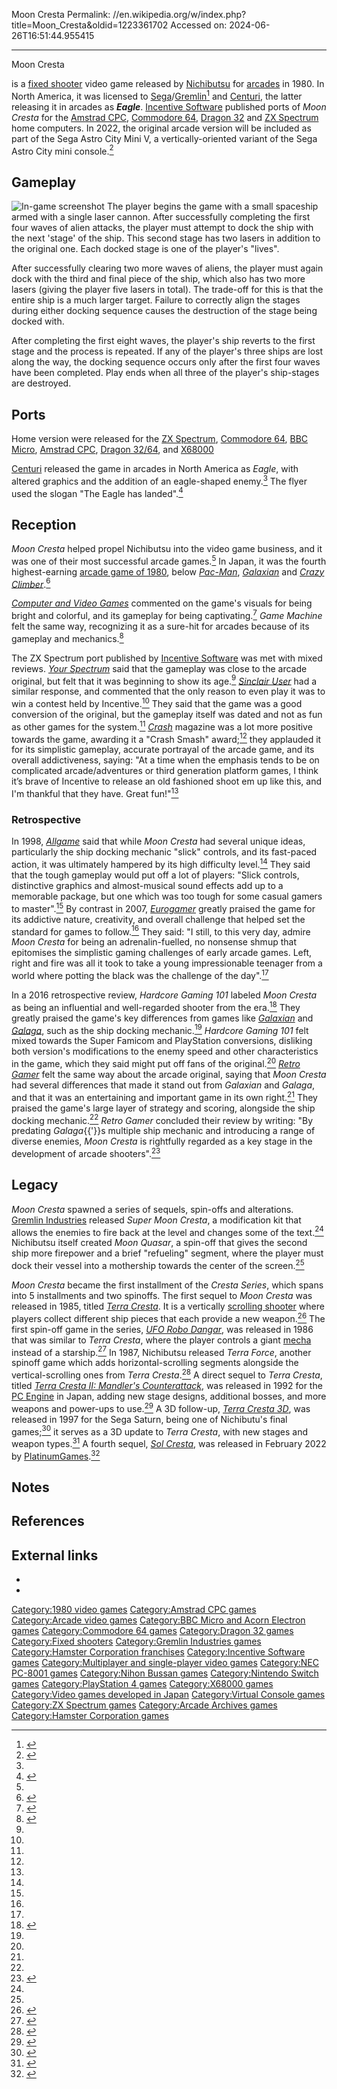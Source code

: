 Moon Cresta
Permalink: //en.wikipedia.org/w/index.php?title=Moon_Cresta&oldid=1223361702
Accessed on: 2024-06-26T16:51:44.955415



------
Moon Cresta
{{Expand Japanese|topic=vg|ムーンクレスタ|date=March 2009}}
{{Infobox video game
| title = Moon Cresta
| image = MoonCresta NBarcadeflyer.png
| caption = North American arcade flyer
| developer = [[Nichibutsu]]
| publisher = {{vgrelease|JP/EU|[[Nichibutsu]]<ref name="EU">{{cite web |title=Video Game Flyers: Moon Cresta, Nichibutsu (EU) |url=https://flyers.arcade-museum.com/?page=thumbs&db=videodb&id=691 |website=The Arcade Flyer Archive |access-date=7 April 2021}}</ref>|NA|[[Sega]]/[[Gremlin Industries|Gremlin]]/[[Centuri]]}}
| designer = Shigeki Fujiwara
| released = {{vgrelease|JP|February 15, 1980<ref>{{cite web |title=Moon Cresta (Registration Number VA0000061564) |url=https://cocatalog.loc.gov |website=[[United States Copyright Office]] |access-date=26 May 2021}}</ref>|NA|June 15, 1980<ref>{{cite web |title=Moon Cresta (Registration Number TX0000505343) |url=https://cocatalog.loc.gov |website=[[United States Copyright Office]] |access-date=26 May 2021}}</ref>|EU|1980<ref name="EU"/>}}
| platforms =[[Arcade video game|Arcade]], [[ZX Spectrum]], [[Commodore 64]], [[BBC Micro]], [[Amstrad CPC]], [[Dragon 32]], [[X68000]], [[SNES]], [[PlayStation (console)|PlayStation]], [[PlayStation 2]], [[PlayStation 4]], [[Nintendo Switch|Switch]]
| genre = [[Fixed shooter]]
| series = ''Cresta Series''
| modes = 1-2 players alternating turns
| arcade system = [[Namco Galaxian]]
}}

{{nihongo foot|'''''Moon Cresta'''''|ムーンクレスタ|Mūn Kuresuta|lead=yes|group=lower-alpha}} is a [[fixed shooter]] video game released by [[Nichibutsu]] for [[Arcade video game|arcades]] in 1980. In North America, it was licensed to [[Sega]]/[[Gremlin Industries|Gremlin]]<ref name="cashbox">{{cite news |title=Coin Machine - Manufacturers Equipment |url=https://archive.org/details/cashbox43unse_16/page/37 |accessdate=29 February 2020 |work=[[Cash Box (magazine)|Cash Box]] |date=19 September 1981 |page=37}}</ref> and [[Centuri]], the latter releasing it in arcades as '''''Eagle'''''. [[Incentive Software]] published ports of ''Moon Cresta'' for the [[Amstrad CPC]], [[Commodore 64]], [[Dragon 32]] and [[ZX Spectrum]] home computers. In 2022, the original arcade version will be included as part of the Sega Astro City Mini V, a vertically-oriented variant of the Sega Astro City mini console.<ref>{{cite web|last=McFerran|first=Damien|url=https://www.nintendolife.com/news/2021/12/segas-astro-city-mini-is-getting-a-tate-version-packed-with-shmup-goodness|title=Sega's Astro City Mini Is Getting A 'TATE' Version Packed With Shmup Goodness|work=[[Nintendo Life]]|publisher=Nlife Media|date=December 17, 2021|access-date=2021-12-17}}</ref>

==Gameplay==
[[File:Moon Cresta screenshot.png|thumb|left|In-game screenshot]]
The player begins the game with a small spaceship armed with a single laser cannon. After successfully completing the first four waves of alien attacks, the player must attempt to dock the ship with the next 'stage' of the ship. This second stage has two lasers in addition to the original one. Each docked stage is one of the player's "lives".

After successfully clearing two more waves of aliens, the player must again dock with the third and final piece of the ship, which also has two more lasers (giving the player five lasers in total). The trade-off for this is that the entire ship is a much larger target. Failure to correctly align the stages during either docking sequence causes the destruction of the stage being docked with.

After completing the first eight waves, the player's ship reverts to the first stage and the process is repeated. If any of the player's three ships are lost along the way, the docking sequence occurs only after the first four waves have been completed. Play ends when all three of the player's ship-stages are destroyed.

==Ports==
Home version were released for the [[ZX Spectrum]], [[Commodore 64]], [[BBC Micro]], [[Amstrad CPC]], [[Dragon 32/64]], and [[X68000]]

[[Centuri]] released the game in arcades in North America as ''Eagle'', with altered graphics and the addition of an eagle-shaped enemy.<ref name="Retro Gamer"/> The flyer used the slogan "The Eagle has landed".<ref>{{cite web |title=Eagle |url=https://flyers.arcade-museum.com/?page=flyer&db=videodb&id=2360&image=1 |website=The Arcade Flyer Archive}}</ref>

==Reception==
{{Video game reviews
| Allgame = {{rating|2.5|5}}<ref name="Allgame">{{cite web |last1=Green |first1=Earl |title=Moon Cresta - Review |url=http://www.allgame.com/game.php?id=4173&tab=review |website=[[Allgame]] |publisher=All Media |accessdate=29 February 2020 |archiveurl=https://web.archive.org/web/20141116105214/http://www.allgame.com/game.php?id=4173&tab=review |archivedate=16 November 2014 |date=1998}}</ref>
| CRASH = 90%<ref name="Crash">{{cite news |title=Moon Cresta (Trip to the Space War) |url=http://www.crashonline.org.uk/14/moonc.htm |accessdate=29 February 2020 |agency=[[Crash (magazine)|Crash]] |issue=14 |publisher=[[Newsfield Publications Ltd]] |date=March 1985 |archiveurl=https://web.archive.org/web/20190712201806/http://www.crashonline.org.uk/14/moonc.htm |archivedate=12 July 2019}}</ref>
| EuroG = 9/10<ref name="EuroG">{{cite web |last1=Wilkins |first1=Chris |title=Moon Cresta |url=https://www.eurogamer.net/articles/moon-cresta-review |website=[[Eurogamer]] |publisher=Gamer Network |accessdate=29 February 2020 |archiveurl=https://web.archive.org/web/20191009024140/https://www.eurogamer.net/articles/moon-cresta-review |archivedate=9 October 2019 |date=26 October 2007}}</ref>
| SUser = {{rating|3|5}}<ref name="SUser">{{Cite journal|journal=Sinclair User|title=Spectrum Software Scene|issue=38|date=May 1985|page=28}}</ref>
| rev1 = ''[[Your Spectrum]]''
| rev1Score = 2/3<ref name="YSpectrum">{{Cite journal|journal=Your Spectrum|title=Joystick Jury|issue=14|date=May 1985|page=43}}</ref>
| award1Pub = Crash
| award1 = Smash!
}}

''Moon Cresta'' helped propel Nichibutsu into the video game business, and it was one of their most successful arcade games.<ref name="HG101"/> In Japan, it was the fourth highest-earning [[1980 in video games|arcade game of 1980]], below ''[[Pac-Man]]'', ''[[Galaxian]]'' and ''[[Crazy Climber]]''.<ref>{{cite magazine|title=ベストスリー 本紙調査 (調査対象1980年) 〜 アーケードゲーム機|trans-title=Best Three Book Survey (Survey Target 1980) ~ Arcade Game Machines|magazine=[[:ja:ゲームマシン|Game Machine]]|issue=159|publisher=[[:ja:アミューズメント通信社|Amusement Press, Inc.]]|date=15 February 1981|page=2|lang=ja|url=https://onitama.tv/gamemachine/pdf/19810215p.pdf#page=2}}</ref>

''[[Computer and Video Games]]'' commented on the game's visuals for being bright and colorful, and its gameplay for being captivating.<ref name="CVG">{{cite news |title=Arcade - Moon Cresta: Keep On Docking |url=https://www.solvalou.com/arcade/reviews/162/436 |accessdate=29 February 2020 |agency=[[Computer & Video Games]] |publisher=[[Future Publishing]] |date=March 1982 |archiveurl=https://web.archive.org/web/20190202105751/https://solvalou.com/arcade/reviews/162/436 |archivedate=2 February 2019 |location=United Kingdom |page=26}}</ref> ''Game Machine'' felt the same way, recognizing it as a sure-hit for arcades because of its gameplay and mechanics.<ref>{{cite news |title=ムーンクレスタ |url=https://onitama.tv/gamemachine/pdf/19800715p.pdf |accessdate=29 February 2020 |agency=Game Machine |publisher=Amusement Press, Inc. |date=15 July 1980 |archiveurl=https://web.archive.org/web/20190620210626/https://onitama.tv/gamemachine/pdf/19800715p.pdf |archivedate=20 June 2019 |page=2 |language=Japanese}}</ref>

The ZX Spectrum port published by [[Incentive Software]] was met with mixed reviews. ''[[Your Spectrum]]'' said that the gameplay was close to the arcade original, but felt that it was beginning to show its age.<ref name="YSpectrum"/> ''[[Sinclair User]]'' had a similar response, and commented that the only reason to even play it was to win a contest held by Incentive.<ref name="SUser"/> They said that the game was a good conversion of the original, but the gameplay itself was dated and not as fun as other games for the system.<ref name="SUser"/> ''[[Crash (magazine)|Crash]]'' magazine was a lot more positive towards the game, awarding it a "Crash Smash" award;<ref name="Crash"/> they applauded it for its simplistic gameplay, accurate portrayal of the arcade game, and its overall addictiveness, saying: "At a time when the emphasis tends to be on complicated arcade/adventures or third generation platform games, I think it’s brave of Incentive to release an old fashioned shoot em up like this, and I'm thankful that they have. Great fun!"<ref name="Crash"/>

===Retrospective===
In 1998, ''[[Allgame]]'' said that while ''Moon Cresta'' had several unique ideas, particularly the ship docking mechanic "slick" controls, and its fast-paced action, it was ultimately hampered by its high difficulty level.<ref name="Allgame"/> They said that the tough gameplay would put off a lot of players: "Slick controls, distinctive graphics and almost-musical sound effects add up to a memorable package, but one which was too tough for some casual gamers to master".<ref name="Allgame"/> By contrast in 2007, ''[[Eurogamer]]'' greatly praised the game for its addictive nature, creativity, and overall challenge that helped set the standard for games to follow.<ref name="EuroG"/> They said: "I still, to this very day, admire ''Moon Cresta'' for being an adrenalin-fuelled, no nonsense shmup that epitomises the simplistic gaming challenges of early arcade games. Left, right and fire was all it took to take a young impressionable teenager from a world where potting the black was the challenge of the day".<ref name="EuroG"/>

In a 2016 retrospective review, ''Hardcore Gaming 101'' labeled ''Moon Cresta'' as being an influential and well-regarded shooter from the era.<ref name="HG101">{{cite web |last1=Ragan |first1=Jess |title=Moon Cresta |url=http://www.hardcoregaming101.net/moon-cresta/ |website=Hardcore Gaming 101 |accessdate=29 February 2020 |archiveurl=https://web.archive.org/web/20191121145950/http://www.hardcoregaming101.net/moon-cresta/ |archivedate=21 November 2019 |date=9 July 2016}}</ref> They greatly praised the game's key differences from games like ''[[Galaxian]]'' and ''[[Galaga]]'', such as the ship docking mechanic.<ref name="HG101"/> ''Hardcore Gaming 101'' felt mixed towards the Super Famicom and PlayStation conversions, disliking both version's modifications to the enemy speed and other characteristics in the game, which they said might put off fans of the original.<ref name="HG101"/> ''[[Retro Gamer]]'' felt the same way about the arcade original, saying that ''Moon Cresta'' had several differences that made it stand out from ''Galaxian'' and ''Galaga'', and that it was an entertaining and important game in its own right.<ref name="Retro Gamer"/> They praised the game's large layer of strategy and scoring, alongside the ship docking mechanic.<ref name="Retro Gamer"/> ''Retro Gamer'' concluded their review by writing: "By predating ''Galaga''{{'}}s multiple ship mechanic and introducing a range of diverse enemies, ''Moon Cresta'' is rightfully regarded as a key stage in the development of arcade shooters".<ref name="Retro Gamer">{{cite news |last1=Mason |first1=Graeme |title=The Definitive Moon Cresta |agency=[[Retro Gamer]] |issue=175 |publisher=[[Imagine Publishing]] |date=30 November 2018 |location=United Kingdom |pages=38–43}}</ref>

==Legacy==
''Moon Cresta'' spawned a series of sequels, spin-offs and alterations. [[Gremlin Industries]] released ''Super Moon Cresta'', a modification kit that allows the enemies to fire back at the level and changes some of the text.<ref name="Retro Gamer"/> Nichibutsu itself created ''Moon Quasar'', a spin-off that gives the second ship more firepower and a brief "refueling" segment, where the player must dock their vessel into a mothership towards the center of the screen.<ref name="Retro Gamer"/>

''Moon Cresta'' became the first installment of the ''Cresta Series'', which spans into 5 installments and two spinoffs. The first sequel to ''Moon Cresta'' was released in 1985, titled ''[[Terra Cresta]]''. It is a vertically [[scrolling shooter]] where players collect different ship pieces that each provide a new weapon.<ref>{{cite web |last1=Ragan |first1=Jess |title=Terra Cresta |url=http://www.hardcoregaming101.net/terra-cresta/ |website=Hardcore Gaming 101 |accessdate=29 February 2020 |archiveurl=https://web.archive.org/web/20191121081231/http://www.hardcoregaming101.net/terra-cresta/ |archivedate=21 November 2019 |date=9 July 2016}}</ref> The first spin-off game in the series, ''[[UFO Robo Dangar]]'', was released in 1986 that was similar to ''Terra Cresta'', where the player controls a giant [[mecha]] instead of a starship.<ref>{{cite web |title=Dangar Ufo Robo |url=https://www.arcade-museum.com/game_detail.php?game_id=7506 |website=[[Killer List of Videogames]] |publisher=The International Arcade Museum |archiveurl=https://web.archive.org/web/20190325035302/https://www.arcade-museum.com/game_detail.php?game_id=7506 |archivedate=25 March 2019}}</ref> In 1987, Nichibutsu released ''Terra Force'', another spinoff game which adds horizontal-scrolling segments alongside the vertical-scrolling ones from ''Terra Cresta''.<ref>{{cite news |title=Arcade Action - Terra Force |url=https://www.solvalou.com/arcade/reviews/232/613 |accessdate=29 February 2020 |agency=[[Computer & Video Games]] |date=January 1988 |archiveurl=https://web.archive.org/web/20190202105715/https://solvalou.com/arcade/reviews/232/613 |archivedate=2 February 2019 |location=United Kingdom |page=151}}</ref> A direct sequel to ''Terra Cresta'', titled ''[[Terra Cresta II: Mandler's Counterattack]]'', was released in 1992 for the [[PC Engine]] in Japan, adding new stage designs, additional bosses, and more weapons and power-ups to use.<ref>{{cite web |last1=Ragan |first1=Jess |title=Terra Cresta II |url=http://www.hardcoregaming101.net/terra-cresta-ii/ |website=Hardcore Gaming 101 |accessdate=16 November 2019 |archiveurl=https://web.archive.org/web/20190417084108/http://www.hardcoregaming101.net/terra-cresta-ii/ |archivedate=17 April 2019 |date=13 August 2016}}</ref> A 3D follow-up, ''[[Terra Cresta 3D]]'', was released in 1997 for the Sega Saturn, being one of Nichibutu's final games;<ref>{{cite web |last1=Ragan |first1=Jess |title=Terra Cresta 3D |url=http://www.hardcoregaming101.net/terra-cresta-3d/ |website=Hardcore Gaming 101 |accessdate=16 November 2019 |archiveurl=https://web.archive.org/web/20190507103924/http://www.hardcoregaming101.net/terra-cresta-3d/ |archivedate=7 May 2019 |date=21 August 2016}}</ref> it serves as a 3D update to ''Terra Cresta'', with new stages and weapon types.<ref name="NG">{{cite news |title=Terra Cresta 3D |url=https://archive.org/details/NEXT_Generation_36 |accessdate=16 November 2019 |agency=[[Next Generation (magazine)|Next Generation]] |issue=36 |date=December 1997 |page=[https://archive.org/details/NEXT_Generation_36/page/n169 168]}}</ref> A fourth sequel, ''[[Sol Cresta]]'', was released in February 2022 by [[PlatinumGames]].<ref>{{cite web |last1=Oloman |first1=Jordan |title=PlatinumGames' April Fool Game, Sol Cresta, Is Real and Releases This Year |url=https://www.ign.com/articles/platinumgames-has-done-the-same-april-fools-joke-twice-in-a-row-so-is-it-a-joke |publisher=[[IGN]] |access-date=April 2, 2021 |archive-url=https://web.archive.org/web/20210401122030/https://www.ign.com/articles/platinumgames-has-done-the-same-april-fools-joke-twice-in-a-row-so-is-it-a-joke |archive-date=April 1, 2021 |date=April 1, 2020}}</ref>

==Notes==
{{notelist}}

==References==
{{reflist}}

==External links==
* {{KLOV game|id=8745}}
* {{WoS game|id=3263|name=Moon Cresta}}

{{Cresta Series}}

[[Category:1980 video games]]
[[Category:Amstrad CPC games]]
[[Category:Arcade video games]]
[[Category:BBC Micro and Acorn Electron games]]
[[Category:Commodore 64 games]]
[[Category:Dragon 32 games]]
[[Category:Fixed shooters]]
[[Category:Gremlin Industries games]]
[[Category:Hamster Corporation franchises]]
[[Category:Incentive Software games]]
[[Category:Multiplayer and single-player video games]]
[[Category:NEC PC-8001 games]]
[[Category:Nihon Bussan games]]
[[Category:Nintendo Switch games]]
[[Category:PlayStation 4 games]]
[[Category:X68000 games]]
[[Category:Video games developed in Japan]]
[[Category:Virtual Console games]]
[[Category:ZX Spectrum games]]
[[Category:Arcade Archives games]]
[[Category:Hamster Corporation games]]